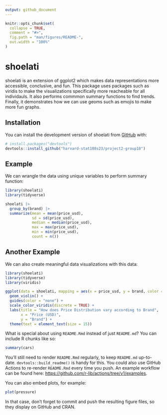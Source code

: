 ```yaml
---
output: github_document
---
```


<!-- README.md is generated from README.Rmd. Please edit that file -->

```r
knitr::opts_chunk$set(
  collapse = TRUE,
  comment = "#>",
  fig.path = "man/figures/README-",
  out.width = "100%"
)
```

# shoelati

<!-- badges: start -->
<!-- badges: end -->

shoelati is an extension of ggplot2 which makes data representations more accessible, conclusive, and fun. This package uses packages such as viridis to make the visualizations specifically more reacheable for all individauls. It also performs commmon summary functions to find trends. Finally, it demonstrates how we can use geoms such as emojis to make more fun graphs.  

## Installation

You can install the development version of shoelati from [GitHub](https://github.com/) with:

``` r
# install.packages("devtools")
devtools::install_github("harvard-stat108s23/project2-group18")
```

## Example

We can wrangle the data using unique variables to perform summary function: 

```r
library(shoelati)
library(tidyverse)

shoelati |>
  group_by(brand) |>
  summarize(mean = mean(price_usd),
            sd = sd(price_usd),
            median = median(price_usd),
            max = max(price_usd),
            min = min(price_usd),
            count = n())

```

## Another Example

We can also create meaningful data visualizations with this data: 

```r
library(shoelati)
library(tidyverse)
library(viridis)

ggplot(data = shoelati, mapping = aes(x = price_usd, y = brand, color = brand)) +
  geom_violin() +
  guides(color = "none") +
  scale_color_viridis(discrete = TRUE) +
  labs(title = "How does Price Distribution vary according to Brand",
       x = "Price (USD)",
       y = "Brand") +
  theme(text = element_text(size = 15))

```



What is special about using `README.Rmd` instead of just `README.md`? You can include R chunks like so:

```r
summary(cars)
```

You'll still need to render `README.Rmd` regularly, to keep `README.md` up-to-date. `devtools::build_readme()` is handy for this. You could also use GitHub Actions to re-render `README.Rmd` every time you push. An example workflow can be found here: <https://github.com/r-lib/actions/tree/v1/examples>.

You can also embed plots, for example:

```r
plot(pressure)
```

In that case, don't forget to commit and push the resulting figure files, so they display on GitHub and CRAN.
